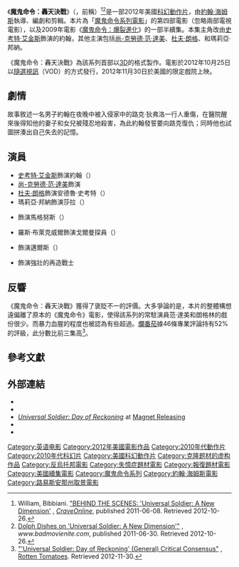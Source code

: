 {{noteTA
|G1=Show
|G2=Movie
|T=zh-tw:魔鬼命令：轟天決戰;zh-cn:再造战士4：清算之日;zh-hk:再造戰士4：最後審判;
|1=zh-tw:魔鬼命令;zh-cn:再造战士;zh-hk:再造戰士;
}}
{{Infobox film
| name = 魔鬼命令：轟天決戰
| original_name = {{lang|en|''Universal Soldier: Day of Reckoning''}}
| image = Universal Soldier Day of Reckoning Poster.jpg
| caption = 電影海報
| director = [[約翰·海姆斯|約翰·海姆斯]]
| producer = {{plainlist|
* 克雷格·鮑姆加藤
* 摩西·戴曼特
* 艾倫·夏皮羅
}}
| writer = {{plainlist|
* 約翰·海姆斯
* 道格·馬格努森
* 強·格林代拉
}}
| starring = {{plainlist|
* [[史考特·艾金斯|史考特·艾金斯]]
* [[尚-克勞德·范·達美|尚-克勞德·范·達美]]
* [[杜夫·朗格|杜夫·朗格]]
}}
| music = {{plainlist|
* 威爾·亨德里克斯
* {{link-en|麥可·克拉斯納|Michael Krassner}}
* 羅賓·維寧
}}
| cinematography = 亞龍·利維
| editing = {{plainlist|
* 安德魯·德拉澤克
* 約翰·海姆斯
}}
| studio = {{plainlist|
* BMP Productions
* Signature Entertainment
}}
| distributor = {{plainlist|
* Foresight Unlimited
* {{link-en|Magnet Releasing|Magnolia Pictures}}
}}
| released = {{Film date|2012|08|23|漢堡奇幻影展|2012|10|25|[[隨選視訊|VOD]]|2012|11|30|美國}}
| runtime = 114分鐘
| country = 美國
| language = 英語
| budget = 800萬美元
| gross = 140萬美元<ref name=BMojo>[http://www.boxofficemojo.com/movies/?page=intl&id=universalsoldier2012.htm "'Universal Soldier: Day of Reckoning'"], ''[[Box_Office_Mojo|Box Office Mojo]]''. Retrieved 2015-11-11.</ref>
| preceded_by = 《[[魔鬼命令：爆裂進化|魔鬼命令：爆裂進化]]》
| followed_by = 
| cn_name = 再造战士4：清算之日
| hk_name = 再造戰士4：最後審判
| tw_name = 魔鬼命令：轟天決戰
}}
《'''魔鬼命令：轟天決戰'''》（{{lang-en|''Universal Soldier: Day of Reckoning''}}，前稱{{lang|en|''Universal Soldier: A New Dimension''}}）<ref name=BWilliam>William, Bibbiani. [http://www.craveonline.com/film/previews/169079-behind-the-scenes-pics-from-universal-soldier-a-new-dimension "BEHIND THE SCENES: 'Universal Soldier: A New Dimension'] {{Wayback|url=http://www.craveonline.com/film/previews/169079-behind-the-scenes-pics-from-universal-soldier-a-new-dimension |date=20130515223059 }}, ''[[CraveOnline|CraveOnline]]'', published 2011-06-08. Retrieved 2012-10-26.</ref><ref name=BMovieNite>[http://www.badmovienite.com/?p=4958 Dolph Dishes on 'Universal Soldier: A New Dimension'"] {{Wayback|url=http://www.badmovienite.com/?p=4958 |date=20120515140402 }}, ''www.badmovienite.com'', published 2011-06-30. Retrieved 2012-10-26.</ref>是一部2012年美國[[科幻片|科幻]][[動作片|動作片]]，由[[約翰·海姆斯|約翰·海姆斯]]執導、編劇和剪輯。本片為「[[魔鬼命令系列電影|魔鬼命令系列電影]]」的第四部電影（忽略兩部電視電影），以及2009年電影《[[魔鬼命令：爆裂進化|魔鬼命令：爆裂進化]]》的一部半續集。本集主角改由[[史考特·艾金斯|史考特·艾金斯]]飾演的約翰，其他主演包括[[尚-克勞德·范·達美|尚-克勞德·范·達美]]、[[杜夫·朗格|杜夫·朗格]]、{{link-en|安德烈·阿爾洛夫斯基|Andrei Arlovski}}和瑪莉亞·邦納。

《魔鬼命令：轟天決戰》為該系列首部以[[3D電影|3D]]的格式製作。電影於2012年10月25日以[[隨選視訊|隨選視訊]]（VOD）的方式發行，2012年11月30日於美國的限定戲院上映。

== 劇情 ==
故事敘述一名男子約翰在夜晚中被入侵家中的路克·狄弗洛一行人重傷，在醫院醒來後得知他的妻子和女兒被殘忍地殺害，為此約翰發誓要向路克復仇；同時他也試圖拼湊出自己失去的記憶。

== 演員 ==
* [[史考特·艾金斯|史考特·艾金斯]]飾演約翰（{{lang|en|John}}）
* [[尚-克勞德·范·達美|尚-克勞德·范·達美]]飾演{{link-en|路克·狄弗洛|Luc Deveraux}}
* [[杜夫·朗格|杜夫·朗格]]飾演安德魯·史考特（{{lang|en|Andrew Scott}}）
* 瑪莉亞·邦納飾演莎拉（{{lang|en|Sarah}}）
* {{link-en|安德烈·阿爾洛夫斯基|Andrei Arlovski}}飾演馬格努斯（{{lang|en|Magnus}}）
* 羅斯·布萊克威爾飾演戈爾曼探員（{{lang|en|Agent Gorman}}）
* {{link-en|克里斯多福·范·瓦恩伯格|Kristopher Van Varenberg}}飾演邁爾斯（{{lang|en|Miles}}）
* {{link-en|小羅伊·瓊斯|Roy Jones, Jr.}}飾演強壯的再造戰士

== 反響 ==
《魔鬼命令：轟天決戰》獲得了褒貶不一的評價。大多爭論的是，本片的整體構想遠偏離了原本的《魔鬼命令》電影，使得該系列的常駐演員范·達美和朗格林的戲份很少。而暴力血腥的程度也被認為有些超過。[[爛番茄|爛番茄]]據46條專業評論持有52%的評級，此分數比前三集高<ref name=RTomatoes>[http://www.rottentomatoes.com/m/universal_soldier_day_of_reckoning/ "'Universal Soldier: Day of Reckoning' (General) Critical Consensus"] {{Wayback|url=http://www.rottentomatoes.com/m/universal_soldier_day_of_reckoning/ |date=20210505124124 }}, [[Rotten_Tomatoes|Rotten Tomatoes]]. Retrieved 2012-11-30.</ref>。

== 參考文獻 ==
{{reflist|2}}

== 外部連結 ==
{{Wikiquote}}
* {{Mojo title|universalsoldier2012|Universal Soldier: Day of Reckoning}}
* {{IMDb title|1659343|Universal Soldier: Day of Reckoning}}
* [http://www.magnetreleasing.com/universalsoldier4/ ''Universal Soldier: Day of Reckoning''] {{Wayback|url=http://www.magnetreleasing.com/universalsoldier4/ |date=20210225134406 }} at [[Magnet_Releasing|Magnet Releasing]]
* {{Metacritic film|universal-soldier-day-of-reckoning|Universal Soldier: Day of Reckoning}}
* {{Rotten Tomatoes|universal_soldier_day_of_reckoning|Universal Soldier: Day of Reckoning}}

{{Universal Soldier}}
{{John Hyams}}
{{DEFAULTSORT:Universal Soldier: Day of Reckoning}}
[[Category:英语电影|Category:英语电影]]
[[Category:2012年美國電影作品|Category:2012年美國電影作品]]
[[Category:2010年代動作片|Category:2010年代動作片]]
[[Category:2010年代科幻片|Category:2010年代科幻片]]
[[Category:美國科幻動作片|Category:美國科幻動作片]]
[[Category:克隆题材的虚构作品|Category:克隆题材的虚构作品]]
[[Category:反烏托邦電影|Category:反烏托邦電影]]
[[Category:失憶症題材電影|Category:失憶症題材電影]]
[[Category:報復題材電影|Category:報復題材電影]]
[[Category:美國續集電影|Category:美國續集電影]]
[[Category:魔鬼命令系列|Category:魔鬼命令系列]]
[[Category:約翰·海姆斯電影|Category:約翰·海姆斯電影]]
[[Category:路易斯安那州取景電影|Category:路易斯安那州取景電影]]